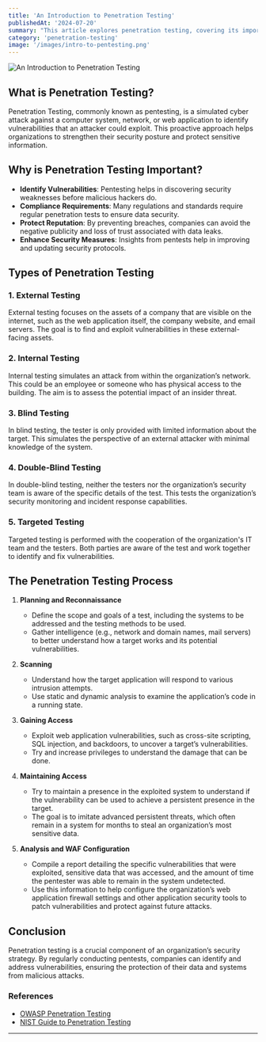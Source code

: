 ```yaml
---
title: 'An Introduction to Penetration Testing'
publishedAt: '2024-07-20'
summary: "This article explores penetration testing, covering its importance, types, and steps. It highlights how pentesting uncovers and addresses security vulnerabilities to strengthen an organization's defenses."
category: 'penetration-testing'
image: '/images/intro-to-pentesting.png'
---
```



<Image
  src="/images/intro-to-pentesting.png"
  alt="An Introduction to Penetration Testing"
  width={400}
  height={400}
  className="w-auto h-auto mb-4 rounded-lg"
/>

## What is Penetration Testing?

Penetration Testing, commonly known as pentesting, is a simulated cyber attack against a computer system, network, or web application to identify vulnerabilities that an attacker could exploit. This proactive approach helps organizations to strengthen their security posture and protect sensitive information.

## Why is Penetration Testing Important?

- **Identify Vulnerabilities**: Pentesting helps in discovering security weaknesses before malicious hackers do.
- **Compliance Requirements**: Many regulations and standards require regular penetration tests to ensure data security.
- **Protect Reputation**: By preventing breaches, companies can avoid the negative publicity and loss of trust associated with data leaks.
- **Enhance Security Measures**: Insights from pentests help in improving and updating security protocols.

## Types of Penetration Testing

### 1. **External Testing**

External testing focuses on the assets of a company that are visible on the internet, such as the web application itself, the company website, and email servers. The goal is to find and exploit vulnerabilities in these external-facing assets.

### 2. **Internal Testing**

Internal testing simulates an attack from within the organization’s network. This could be an employee or someone who has physical access to the building. The aim is to assess the potential impact of an insider threat.

### 3. **Blind Testing**

In blind testing, the tester is only provided with limited information about the target. This simulates the perspective of an external attacker with minimal knowledge of the system.

### 4. **Double-Blind Testing**

In double-blind testing, neither the testers nor the organization’s security team is aware of the specific details of the test. This tests the organization’s security monitoring and incident response capabilities.

### 5. **Targeted Testing**

Targeted testing is performed with the cooperation of the organization's IT team and the testers. Both parties are aware of the test and work together to identify and fix vulnerabilities.

## The Penetration Testing Process

1. **Planning and Reconnaissance**

   - Define the scope and goals of a test, including the systems to be addressed and the testing methods to be used.
   - Gather intelligence (e.g., network and domain names, mail servers) to better understand how a target works and its potential vulnerabilities.

2. **Scanning**

   - Understand how the target application will respond to various intrusion attempts.
   - Use static and dynamic analysis to examine the application’s code in a running state.

3. **Gaining Access**

   - Exploit web application vulnerabilities, such as cross-site scripting, SQL injection, and backdoors, to uncover a target’s vulnerabilities.
   - Try and increase privileges to understand the damage that can be done.

4. **Maintaining Access**

   - Try to maintain a presence in the exploited system to understand if the vulnerability can be used to achieve a persistent presence in the target.
   - The goal is to imitate advanced persistent threats, which often remain in a system for months to steal an organization’s most sensitive data.

5. **Analysis and WAF Configuration**

   - Compile a report detailing the specific vulnerabilities that were exploited, sensitive data that was accessed, and the amount of time the pentester was able to remain in the system undetected.
   - Use this information to help configure the organization’s web application firewall settings and other application security tools to patch vulnerabilities and protect against future attacks.

## Conclusion

Penetration testing is a crucial component of an organization’s security strategy. By regularly conducting pentests, companies can identify and address vulnerabilities, ensuring the protection of their data and systems from malicious attacks.

### References

- [OWASP Penetration Testing](https://owasp.org/www-community/penetration-testing)
- [NIST Guide to Penetration Testing](https://csrc.nist.gov/publications/detail/sp/800-115/final)

---
